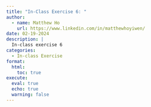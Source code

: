 ```yaml
---
title: "In-Class Exercise 6: "
author:
  - name: Matthew Ho
    url: https://www.linkedin.com/in/matthewhoyiwen/
date: 02-19-2024
description: |
  In-class exercise 6
categories:
  - In-class Exercise
format:
  html:
    toc: true
execute: 
  eval: true
  echo: true
  warning: false
---
```




